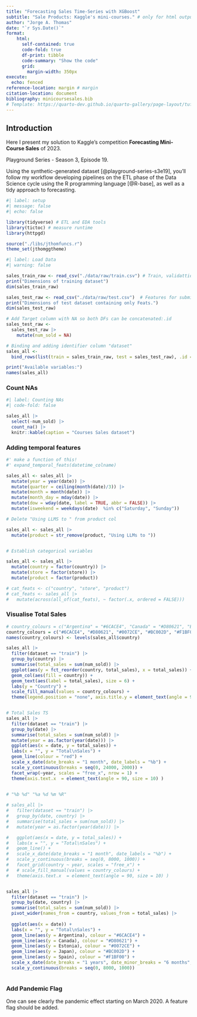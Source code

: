 ```yaml
---
title: "Forecasting Sales Time-Series with XGBoost"
subtitle: "Sale Products: Kaggle's mini-courses." # only for html output
author: "Jorge A. Thomas"
date: "`r Sys.Date()`"
format:    
    html:
      self-contained: true
      code-fold: true
      df-print: tibble
      code-summary: "Show the code"
      grid: 
        margin-width: 350px
execute: 
  echo: fenced
reference-location: margin # margin
citation-location: document
bibliography: minicoursesales.bib
# Template: https://quarto-dev.github.io/quarto-gallery/page-layout/tufte.html
---
```


## Introduction

Here I present my solution to Kaggle's competition **Forecasting Mini-Course Sales** of 2023. 

Playground Series - Season 3, Episode 19.

Using the synthetic-generated dataset [@playground-series-s3e19], you'll follow my workflow developing pipelines on the ETL phase of the Data Science cycle using the R programming language [@R-base], as well as a tidy approach to forecasting.

```r
#| label: setup
#| message: false
#| echo: false

library(tidyverse) # ETL and EDA tools
library(tictoc) # measure runtime
library(httpgd)

source("./libs/jthomfuncs.r")
theme_set(jthomggtheme)
```



```r
#| label: Load Data
#| warning: false

sales_train_raw <- read_csv("./data/raw/train.csv") # Train, validattion and test dataset
print("Dimensions of training dataset")
dim(sales_train_raw)

sales_test_raw <- read_csv("./data/raw/test.csv")  # Features for submission dataset
print("Dimensions of test dataset containing only Feats.")
dim(sales_test_raw) 

# Add Target column with NA so both DFs can be concatenated:.id
sales_test_raw <- 
  sales_test_raw |> 
    mutate(num_sold = NA)

# Binding and adding identifier column "dataset" 
sales_all <- 
  bind_rows(list(train = sales_train_raw, test = sales_test_raw), .id = "dataset")

print("Available variables:")
names(sales_all)

```

### Count NAs

```r
#| label: Counting NAs
#| code-fold: false

sales_all |>
  select(-num_sold) |>
  count_na() |>
  knitr::kable(caption = "Courses Sales dataset")

```

### Adding temporal features

```r

#' make a function of this!
#' expand_temporal_feats(datetime_colname)

sales_all <- sales_all |>
  mutate(year = year(date)) |>
  mutate(quarter = ceiling(month(date)/3)) |>
  mutate(month = month(date)) |>
  mutate(month_day = mday(date)) |>
  mutate(dow = wday(date, label = TRUE, abbr = FALSE)) |>
  mutate(isweekend = weekdays(date)  %in% c("Saturday", "Sunday"))

# Delete "Using LLMS to " from product col

sales_all <- sales_all |>
  mutate(product = str_remove(product, "Using LLMs to ")) 


# Establish categorical variables

sales_all <- sales_all |>
  mutate(country = factor(country)) |>
  mutate(store = factor(store)) |>
  mutate(product = factor(product)) 

# cat_feats <- c("country", "store", "product")
# cat_feats <- sales_all |>
#   mutate(across(all_of(cat_feats), ~ factor(.x, ordered = FALSE)))

```

### Visualise Total Sales

```r

# country_colours = c("Argentina" = "#6CACE4", "Canada" = "#D80621", "Estonia" =  "#0072CE", "Japan" = "#BC002D", "Spain" = "#F1BF00")
country_colours = c("#6CACE4", "#D80621", "#0072CE", "#BC002D", "#F1BF00")
names(country_colours) <- levels(sales_all$country)

sales_all |> 
  filter(dataset == "train") |>
  group_by(country) |>
  summarise(total_sales = sum(num_sold)) |>
  ggplot(aes(y = fct_reorder(country, total_sales), x = total_sales)) + 
  geom_col(aes(fill = country)) +
  geom_text(aes(label = total_sales), size = 6) +
  labs(y = "Country") + 
  scale_fill_manual(values = country_colours) +
  theme(legend.position = "none", axis.title.y = element_text(angle = 90))


# Total Sales TS
sales_all |> 
  filter(dataset == "train") |>
  group_by(date) |>
  summarise(total_sales = sum(num_sold)) |>
  mutate(year = as.factor(year(date))) |>
  ggplot(aes(x = date, y = total_sales)) +
  labs(x = "", y = "Total\nSales") +
  geom_line(colour = "red") +
  scale_x_date(date_breaks = "1 month", date_labels = "%b") + 
  scale_y_continuous(breaks = seq(0, 24000, 2000)) + 
  facet_wrap(~year, scales = "free_x", nrow = 1) +    
  theme(axis.text.x  = element_text(angle = 90, size = 10) )
  

# "%b %d" "%a %d %m %R"

# sales_all |> 
#   filter(dataset == "train") |>
#   group_by(date, country) |>
#   summarise(total_sales = sum(num_sold)) |>
#   mutate(year = as.factor(year(date))) |>

#   ggplot(aes(x = date, y = total_sales)) +
#   labs(x = "", y = "Total\nSales") +
#   geom_line() +
#   scale_x_date(date_breaks = "1 month", date_labels = "%b") + 
#   scale_y_continuous(breaks = seq(0, 8000, 1000)) + 
#   facet_grid(country ~ year, scales = "free_x") + 
#   # scale_fill_manual(values = country_colours) +
#   theme(axis.text.x  = element_text(angle = 90, size = 10) )


sales_all |> 
  filter(dataset == "train") |>
  group_by(date, country) |>
  summarise(total_sales = sum(num_sold)) |>
  pivot_wider(names_from = country, values_from = total_sales) |>
  
  ggplot(aes(x = date)) +
  labs(x = "", y = "Total\nSales") +
  geom_line(aes(y = Argentina), colour = "#6CACE4") +
  geom_line(aes(y = Canada), colour = "#D80621") +
  geom_line(aes(y = Estonia), colour = "#0072CE") +
  geom_line(aes(y = Japan), colour = "#BC002D") +
  geom_line(aes(y = Spain), colour = "#F1BF00") +
  scale_x_date(date_breaks = "1 years", date_minor_breaks = "6 months", date_labels = "%Y") + 
  scale_y_continuous(breaks = seq(0, 8000, 1000)) 
 

```

### Add Pandemic Flag

One can see clearly the pandemic effect starting on March 2020. A feature flag should be added.

```r

```

